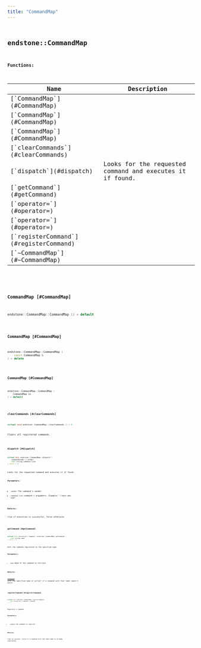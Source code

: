 ```yaml
---
title: "CommandMap"
---
```


## <code className="doc-symbol doc-symbol-class"/> endstone::CommandMap

















**Functions:**

<table>
<thead>
   <tr>
      <th>Name</th>
      <th>Description</th>
   </tr>
</thead>
<tbody>
<tr key="classendstone_1_1_command_map_1a25331c5810be15454974aaefe3fbc68b">
    <td>[`CommandMap`](#CommandMap)</td>
    <td></td>
</tr>
<tr key="classendstone_1_1_command_map_1afc2b0e7676d5d23fffb429c5910a1645">
    <td>[`CommandMap`](#CommandMap)</td>
    <td></td>
</tr>
<tr key="classendstone_1_1_command_map_1a4ebefdf37ff6f59a731c03217fe4bb9c">
    <td>[`CommandMap`](#CommandMap)</td>
    <td></td>
</tr>
<tr key="classendstone_1_1_command_map_1a668e38f90aad2458f33563f84d87c95a">
    <td>[`clearCommands`](#clearCommands)</td>
    <td></td>
</tr>
<tr key="classendstone_1_1_command_map_1a4f06f0f67a32638079499c1b8bbc8dbc">
    <td>[`dispatch`](#dispatch)</td>
    <td>Looks for the requested command and executes it if found.</td>
</tr>
<tr key="classendstone_1_1_command_map_1a8b44b32258c2a2d0dabfcc3618f1f383">
    <td>[`getCommand`](#getCommand)</td>
    <td></td>
</tr>
<tr key="classendstone_1_1_command_map_1af84987985d1b5dd0dcd0c14840dae7da">
    <td>[`operator=`](#operator=)</td>
    <td></td>
</tr>
<tr key="classendstone_1_1_command_map_1a71900d4f6d83ea0a21f9b2dbddcae322">
    <td>[`operator=`](#operator=)</td>
    <td></td>
</tr>
<tr key="classendstone_1_1_command_map_1a5b3beafddf2091946afee009ae1cf5de">
    <td>[`registerCommand`](#registerCommand)</td>
    <td></td>
</tr>
<tr key="classendstone_1_1_command_map_1abc727aa73950b67e85315d0fa0317c9d">
    <td>[`~CommandMap`](#~CommandMap)</td>
    <td></td>
</tr>
</tbody>
</table>

### <code className="doc-symbol doc-symbol-function"/> CommandMap [#CommandMap]

```cpp
endstone::CommandMap::CommandMap () = default
```


### <code className="doc-symbol doc-symbol-function"/> CommandMap [#CommandMap]

```cpp
endstone::CommandMap::CommandMap (
    const CommandMap &
) = delete
```


### <code className="doc-symbol doc-symbol-function"/> CommandMap [#CommandMap]

```cpp
endstone::CommandMap::CommandMap (
    CommandMap &&
) = default
```


### <code className="doc-symbol doc-symbol-function"/> clearCommands [#clearCommands]

```cpp
virtual void endstone::CommandMap::clearCommands () = 0
```


Clears all registered commands. 


        
### <code className="doc-symbol doc-symbol-function"/> dispatch [#dispatch]

```cpp
virtual bool endstone::CommandMap::dispatch (
    CommandSender & sender,
    std::string command_line
) const = 0
```

Looks for the requested command and executes it if found.



**Parameters:**


* `sender` The command's sender 
* `command_line` command + arguments. Example: "/test abc 123" 



**Returns:**

true if execution is successful, false otherwise 





        
### <code className="doc-symbol doc-symbol-function"/> getCommand [#getCommand]

```cpp
virtual std::shared_ptr< Command > endstone::CommandMap::getCommand (
    std::string name
) const = 0
```


Gets the command registered to the specified name




**Parameters:**


* `name` Name of the command to retrieve 



**Returns:**

[**Command**](classendstone_1_1_command.md) with the specified name or nullptr if a command with that label doesn't exist 





        
### <code className="doc-symbol doc-symbol-function"/> registerCommand [#registerCommand]

```cpp
virtual bool endstone::CommandMap::registerCommand (
    std::shared_ptr< Command > command
) = 0
```


Registers a command.




**Parameters:**


* `command` the command to register 



**Returns:**

true on success, false if a command with the same name is already registered 





        